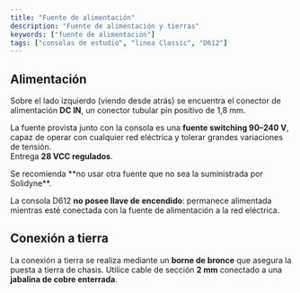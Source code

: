 ```yaml
---
title: "Fuente de alimentación"
description: "Fuente de alimentación y tierras"
keywords: ["fuente de alimentación"]
tags: ["consolas de estudio", "linea Classic", "D612"]
---
```



## Alimentación

Sobre el lado izquierdo (viendo desde atrás) se encuentra el conector de alimentación **DC IN**, un conector tubular pin positivo de 1,8 mm.

La fuente provista junto con la consola es una **fuente switching 90–240 V**, capaz de operar con cualquier red eléctrica y tolerar grandes variaciones de tensión.\
Entrega **28 VCC regulados**.

<Danger>
  Se recomienda **no usar otra fuente que no sea la suministrada por Solidyne**.
</Danger>

La consola D612 **no posee llave de encendido**: permanece alimentada mientras esté conectada con la fuente de alimentación a la red eléctrica.

## Conexión a tierra

La conexión a tierra se realiza mediante un **borne de bronce** que asegura la puesta a tierra de chasis.  Utilice cable de sección **2 mm** conectado a una **jabalina de cobre enterrada**.

<tierras />
